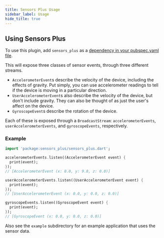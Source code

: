 ```yaml
---
title: Sensors Plus Usage
sidebar_label: Usage
hide_title: true
---
```


## Using Sensors Plus

To use this plugin, add `sensors_plus` as a [dependency in your pubspec.yaml
file](https://plus.fluttercommunity.dev/docs/overview).

This will expose three classes of sensor events, through three different
streams.

- `AccelerometerEvent`s describe the velocity of the device, including the
  effects of gravity. Put simply, you can use accelerometer readings to tell if
  the device is moving in a particular direction.
- `UserAccelerometerEvent`s also describe the velocity of the device, but don't
  include gravity. They can also be thought of as just the user's affect on the
  device.
- `GyroscopeEvent`s describe the rotation of the device.

Each of these is exposed through a `BroadcastStream`: `accelerometerEvents`,
`userAccelerometerEvents`, and `gyroscopeEvents`, respectively.

### Example

```dart
import 'package:sensors_plus/sensors_plus.dart';

accelerometerEvents.listen((AccelerometerEvent event) {
  print(event);
});
// [AccelerometerEvent (x: 0.0, y: 9.8, z: 0.0)]

userAccelerometerEvents.listen((UserAccelerometerEvent event) {
  print(event);
});
// [UserAccelerometerEvent (x: 0.0, y: 0.0, z: 0.0)]

gyroscopeEvents.listen((GyroscopeEvent event) {
  print(event);
});
// [GyroscopeEvent (x: 0.0, y: 0.0, z: 0.0)]

```

Also see the `example` subdirectory for an example application that uses the
sensor data.
